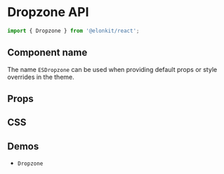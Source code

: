 
<Meta title="Components API/Dropzone" />

# Dropzone API

```js
import { Dropzone } from '@elonkit/react';
```

## Component name

The name `ESDropzone` can be used when providing default props or style overrides in the theme.

## Props

<InterfaceTable name="DropzoneProps" variant="props" />

## CSS

<InterfaceTable name="DropzoneClasses" variant="css" />

## Demos

<ul>
  <li>
    <LinkTo kind="components-dropzone" story="demo">
      <code>Dropzone</code>
    </LinkTo>
  </li>
</ul>
